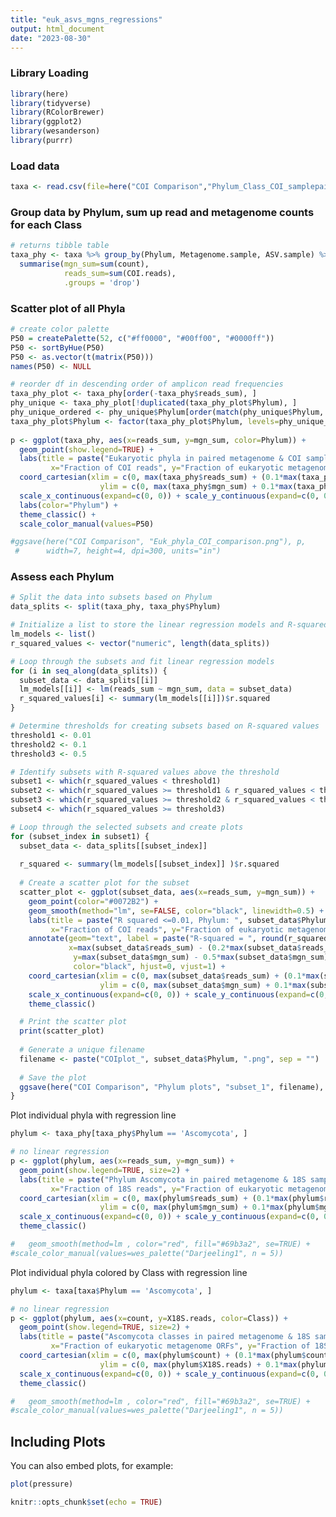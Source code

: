 ```yaml
---
title: "euk_asvs_mgns_regressions"
output: html_document
date: "2023-08-30"
---
```


### Library Loading
```r
library(here)
library(tidyverse)
library(RColorBrewer)
library(ggplot2)
library(wesanderson)
library(purrr)
```

### Load  data
```r
taxa <- read.csv(file=here("COI Comparison","Phylum_Class_COI_samplepairs.csv"))
```

### Group data by Phylum, sum up read and metagenome counts for each Class
```r
# returns tibble table
taxa_phy <- taxa %>% group_by(Phylum, Metagenome.sample, ASV.sample) %>% 
  summarise(mgn_sum=sum(count),
            reads_sum=sum(COI.reads),
            .groups = 'drop')
```

### Scatter plot of all Phyla
```r
# create color palette
P50 = createPalette(52, c("#ff0000", "#00ff00", "#0000ff"))
P50 <- sortByHue(P50)
P50 <- as.vector(t(matrix(P50)))
names(P50) <- NULL

# reorder df in descending order of amplicon read frequencies
taxa_phy_plot <- taxa_phy[order(-taxa_phy$reads_sum), ]
phy_unique <- taxa_phy_plot[!duplicated(taxa_phy_plot$Phylum), ]
phy_unique_ordered <- phy_unique$Phylum[order(match(phy_unique$Phylum, taxa_phy_plot$Phylum))] 
taxa_phy_plot$Phylum <- factor(taxa_phy_plot$Phylum, levels=phy_unique_ordered)
  
p <- ggplot(taxa_phy, aes(x=reads_sum, y=mgn_sum, color=Phylum)) +
  geom_point(show.legend=TRUE) +
  labs(title = paste("Eukaryotic phyla in paired metagenome & COI samples"),
         x="Fraction of COI reads", y="Fraction of eukaryotic metagenome ORFs") +
  coord_cartesian(xlim = c(0, max(taxa_phy$reads_sum) + (0.1*max(taxa_phy$reads_sum))),
                    ylim = c(0, max(taxa_phy$mgn_sum) + 0.1*max(taxa_phy$mgn_sum))) +
  scale_x_continuous(expand=c(0, 0)) + scale_y_continuous(expand=c(0, 0)) +
  labs(color="Phylum") +
  theme_classic() +
  scale_color_manual(values=P50)

#ggsave(here("COI Comparison", "Euk_phyla_COI_comparison.png"), p,
 #      width=7, height=4, dpi=300, units="in")
```

### Assess each Phylum

```r
# Split the data into subsets based on Phylum
data_splits <- split(taxa_phy, taxa_phy$Phylum)

# Initialize a list to store the linear regression models and R-squared values
lm_models <- list()
r_squared_values <- vector("numeric", length(data_splits))

# Loop through the subsets and fit linear regression models
for (i in seq_along(data_splits)) {
  subset_data <- data_splits[[i]]
  lm_models[[i]] <- lm(reads_sum ~ mgn_sum, data = subset_data)
  r_squared_values[i] <- summary(lm_models[[i]])$r.squared
}

# Determine thresholds for creating subsets based on R-squared values
threshold1 <- 0.01
threshold2 <- 0.1
threshold3 <- 0.5

# Identify subsets with R-squared values above the threshold
subset1 <- which(r_squared_values < threshold1)
subset2 <- which(r_squared_values >= threshold1 & r_squared_values < threshold2)
subset3 <- which(r_squared_values >= threshold2 & r_squared_values < threshold3)
subset4 <- which(r_squared_values >= threshold3)
```


```r
# Loop through the selected subsets and create plots
for (subset_index in subset1) {
  subset_data <- data_splits[[subset_index]]
  
  r_squared <- summary(lm_models[[subset_index]] )$r.squared
  
  # Create a scatter plot for the subset
  scatter_plot <- ggplot(subset_data, aes(x=reads_sum, y=mgn_sum)) +
    geom_point(color="#0072B2") +
    geom_smooth(method="lm", se=FALSE, color="black", linewidth=0.5) +
    labs(title = paste("R squared <=0.01, Phylum: ", subset_data$Phylum),
         x="Fraction of COI reads", y="Fraction of eukaryotic metagenome ORFs") +
    annotate(geom="text", label = paste("R-squared = ", round(r_squared, 2)),
             x=max(subset_data$reads_sum) - (0.2*max(subset_data$reads_sum)), 
              y=max(subset_data$mgn_sum) - 0.5*max(subset_data$mgn_sum),
              color="black", hjust=0, vjust=1) +
    coord_cartesian(xlim = c(0, max(subset_data$reads_sum) + (0.1*max(subset_data$reads_sum))),
                    ylim = c(0, max(subset_data$mgn_sum) + 0.1*max(subset_data$mgn_sum))) +
    scale_x_continuous(expand=c(0, 0)) + scale_y_continuous(expand=c(0, 0)) +
    theme_classic()

  # Print the scatter plot
  print(scatter_plot)
  
  # Generate a unique filename
  filename <- paste("COIplot_", subset_data$Phylum, ".png", sep = "")
  
  # Save the plot
  ggsave(here("COI Comparison", "Phylum plots", "subset_1", filename), scatter_plot)
}
```

Plot individual phyla with regression line
```r
phylum <- taxa_phy[taxa_phy$Phylum == 'Ascomycota', ]

# no linear regression
p <- ggplot(phylum, aes(x=reads_sum, y=mgn_sum)) +
  geom_point(show.legend=TRUE, size=2) +
  labs(title = paste("Phylum Ascomycota in paired metagenome & 18S samples"),
         x="Fraction of 18S reads", y="Fraction of eukaryotic metagenome ORFs") +
  coord_cartesian(xlim = c(0, max(phylum$reads_sum) + (0.1*max(phylum$reads_sum))),
                    ylim = c(0, max(phylum$mgn_sum) + 0.1*max(phylum$mgn_sum))) +
  scale_x_continuous(expand=c(0, 0)) + scale_y_continuous(expand=c(0, 0)) +
  theme_classic() 

#   geom_smooth(method=lm , color="red", fill="#69b3a2", se=TRUE) +
#scale_color_manual(values=wes_palette("Darjeeling1", n = 5))
```


Plot individual phyla colored by Class with regression line
```r
phylum <- taxa[taxa$Phylum == 'Ascomycota', ]

# no linear regression
p <- ggplot(phylum, aes(x=count, y=X18S.reads, color=Class)) +
  geom_point(show.legend=TRUE, size=2) +
  labs(title = paste("Ascomycota classes in paired metagenome & 18S samples"),
         x="Fraction of eukaryotic metagenome ORFs", y="Fraction of 18S reads") +
  coord_cartesian(xlim = c(0, max(phylum$count) + (0.1*max(phylum$count))),
                    ylim = c(0, max(phylum$X18S.reads) + 0.1*max(phylum$X18S.reads))) +
  scale_x_continuous(expand=c(0, 0)) + scale_y_continuous(expand=c(0, 0)) +
  theme_classic() 

#   geom_smooth(method=lm , color="red", fill="#69b3a2", se=TRUE) +
#scale_color_manual(values=wes_palette("Darjeeling1", n = 5))
```

## Including Plots

You can also embed plots, for example:

```r
plot(pressure)
```

```r
knitr::opts_chunk$set(echo = TRUE)
```

